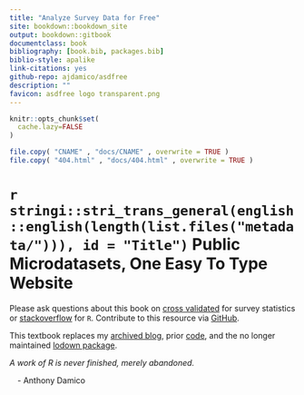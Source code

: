 ```yaml
--- 
title: "Analyze Survey Data for Free"
site: bookdown::bookdown_site
output: bookdown::gitbook
documentclass: book
bibliography: [book.bib, packages.bib]
biblio-style: apalike
link-citations: yes
github-repo: ajdamico/asdfree
description: ""
favicon: asdfree logo transparent.png
---
```


```r
knitr::opts_chunk$set(
  cache.lazy=FALSE
)
```

```r
file.copy( "CNAME" , "docs/CNAME" , overwrite = TRUE )
file.copy( "404.html" , "docs/404.html" , overwrite = TRUE )
```

# `r stringi::stri_trans_general(english::english(length(list.files("metadata/"))), id = "Title")` Public Microdatasets, One Easy To Type Website {-}

Please ask questions about this book on [cross validated](https://stats.stackexchange.com/questions/ask?tags=survey) for survey statistics or [stackoverflow](https://stackoverflow.com/questions/ask?tags=r+survey) for `R`. Contribute to this resource via [GitHub](https://github.com/ajdamico/asdfree/).

This textbook replaces my [archived blog](http://usgsd.blogspot.com/), prior [code](https://github.com/ajdamico/asdfree/tree/archive), and the no longer maintained [lodown package](http://github.com/ajdamico/lodown).

_A work of R is never finished, merely abandoned._

&emsp;- Anthony Damico
